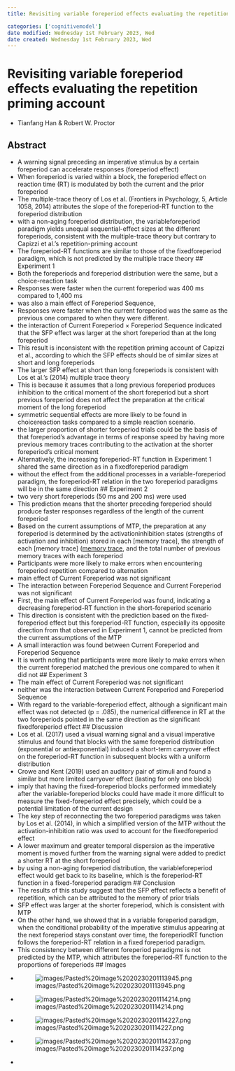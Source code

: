```yaml
---
title: Revisiting variable foreperiod effects evaluating the repetition priming account

categories: ['cognitivemodel']
date modified: Wednesday 1st February 2023, Wed
date created: Wednesday 1st February 2023, Wed
---
```


# Revisiting variable foreperiod effects evaluating the repetition priming account
- Tianfang Han & Robert W. Proctor


## Abstract
- A warning signal preceding an imperative stimulus by a certain foreperiod can accelerate responses (foreperiod effect)
- When foreperiod is varied within a block, the foreperiod effect on reaction time (RT) is modulated by both the current and the prior foreperiod
- The multiple-trace theory of Los et al. (Frontiers in Psychology, 5, Article 1058, 2014) attributes the slope of the foreperiod-RT function to the foreperiod distribution
- with a non-aging foreperiod distribution, the variableforeperiod paradigm yields unequal sequential-effect sizes at the different foreperiods, consistent with the multiple-trace theory but contrary to Capizzi et al.'s repetition-priming account
- The foreperiod-RT functions are similar to those of the fixedforeperiod paradigm, which is not predicted by the multiple trace theory
## Experiment 1
- Both the foreperiods and foreperiod distribution were the same, but a choice-reaction task
- Responses were faster when the current foreperiod was 400 ms compared to 1,400 ms
- was also a main effect of Foreperiod Sequence,
- Responses were faster when the current foreperiod was the same as the previous one compared to when they were different.
- the interaction of Current Foreperiod × Foreperiod Sequence indicated that the SFP effect was larger at the short foreperiod than at the long foreperiod
- This result is inconsistent with the repetition priming account of Capizzi et al., according to which the SFP effects should be of similar sizes at short and long foreperiods
- The larger SFP effect at short than long foreperiods is consistent with Los et al.'s (2014) multiple trace theory
- This is because it assumes that a long previous foreperiod produces inhibition to the critical moment of the short foreperiod but a short previous foreperiod does not affect the preparation at the critical moment of the long foreperiod
- symmetric sequential effects are more likely to be found in choicereaction tasks compared to a simple reaction scenario.
- the larger proportion of shorter foreperiod trials could be the basis of that foreperiod's advantage in terms of response speed by having more previous memory traces contributing to the activation at the shorter foreperiod's critical moment
- Alternatively, the increasing foreperiod-RT function in Experiment 1 shared the same direction as in a fixedforeperiod paradigm
- without the effect from the additional processes in a variable-foreperiod paradigm, the foreperiod-RT relation in the two foreperiod paradigms will be in the same direction
## Experiment 2
- two very short foreperiods (50 ms and 200 ms) were used
- This prediction means that the shorter preceding foreperiod should produce faster responses regardless of the length of the current foreperiod
- Based on the current assumptions of MTP, the preparation at any foreperiod is determined by the activationinhibition states (strengths of activation and inhibition) stored in each [memory trace], the strength of each [memory trace] ([memory trace](memory trace], the strength of each [memory trace] ([memory trace.qmd) is more dispersed and weaker as the foreperiod gets longer), and the total number of previous memory traces with each foreperiod
- Participants were more likely to make errors when encountering foreperiod repetition compared to alternation
- main effect of Current Foreperiod was not significant
- The interaction between Foreperiod Sequence and Current Foreperiod was not significant
- First, the main effect of Current Foreperiod was found, indicating a decreasing foreperiod-RT function in the short-foreperiod scenario
- This direction is consistent with the prediction based on the fixed-foreperiod effect but this foreperiod-RT function, especially its opposite direction from that observed in Experiment 1, cannot be predicted from the current assumptions of the MTP
- A small interaction was found between Current Foreperiod and Foreperiod Sequence
- It is worth noting that participants were more likely to make errors when the current foreperiod matched the previous one compared to when it did not
## Experiment 3
- The main effect of Current Foreperiod was not significant
- neither was the interaction between Current Foreperiod and Foreperiod Sequence
- With regard to the variable-foreperiod effect, although a significant main effect was not detected (p = .085), the numerical difference in RT at the two foreperiods pointed in the same direction as the significant fixedforeperiod effect
## Discussion
- Los et al. (2017) used a visual warning signal and a visual imperative stimulus and found that blocks with the same foreperiod distribution (exponential or antiexponential) induced a short-term carryover effect on the foreperiod-RT function in subsequent blocks with a uniform distribution
- Crowe and Kent (2019) used an auditory pair of stimuli and found a similar but more limited carryover effect (lasting for only one block)
- imply that having the fixed-foreperiod blocks performed immediately after the variable-foreperiod blocks could have made it more difficult to measure the fixed-foreperiod effect precisely, which could be a potential limitation of the current design
- The key step of reconnecting the two foreperiod paradigms was taken by Los et al. (2014), in which a simplified version of the MTP without the activation-inhibition ratio was used to account for the fixedforeperiod effect
- A lower maximum and greater temporal dispersion as the imperative moment is moved further from the warning signal were added to predict a shorter RT at the short foreperiod
- by using a non-aging foreperiod distribution, the variableforeperiod effect would get back to its baseline, which is the foreperiod-RT function in a fixed-foreperiod paradigm
## Conclusion
- The results of this study suggest that the SFP effect reflects a benefit of repetition, which can be attributed to the memory of prior trials
- SFP effect was larger at the shorter foreperiod, which is consistent with MTP
- On the other hand, we showed that in a variable foreperiod paradigm, when the conditional probability of the imperative stimulus appearing at the next foreperiod stays constant over time, the foreperiodRT function follows the foreperiod-RT relation in a fixed foreperiod paradigm.
- This consistency between different foreperiod paradigms is not predicted by the MTP, which attributes the foreperiod-RT function to the proportions of foreperiods
## Images
- ![images/Pasted%20image%2020230201113945.png](images/Pasted%20image%2020230201113945.png)
- ![images/Pasted%20image%2020230201114214.png](images/Pasted%20image%2020230201114214.png)
- ![images/Pasted%20image%2020230201114227.png](images/Pasted%20image%2020230201114227.png)
- ![images/Pasted%20image%2020230201114237.png](images/Pasted%20image%2020230201114237.png)
- 



